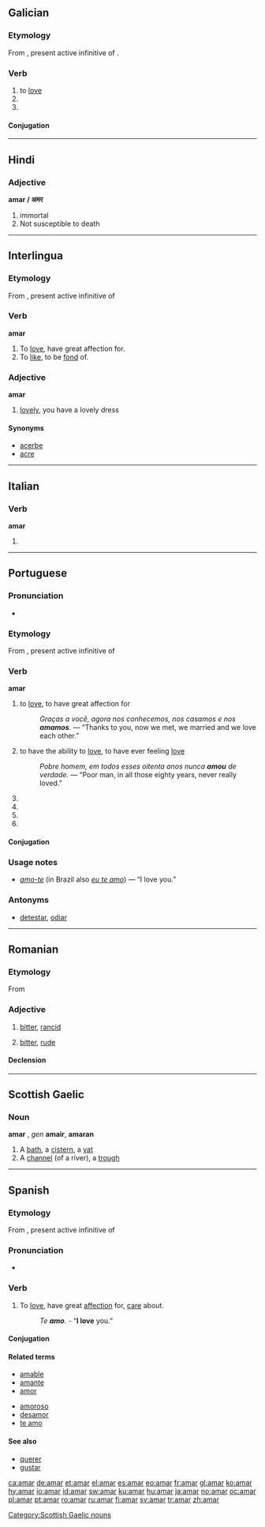 ==Galician==

===Etymology===
From {{etyl|la|gl}} {{term|amare|amāre|lang=la}}, present active infinitive of {{term|amo|amō|lang=la}}.

===Verb===
{{gl-verb|am|ar}}

# to [[love]]
# {{conjugation of|[[amar#Galician|amar]]||1|and|3|s|fut|sub|lang=gl}}
# {{conjugation of|[[amar#Galician|amar]]||1|and|3|s|personal|inf|lang=gl}}

====Conjugation====
{{gl-conj-ar|am}}

----

==Hindi==

===Adjective===
'''amar / अमर'''

# immortal
# Not susceptible to death

----

==Interlingua==

===Etymology===
From {{etyl|la|ia}} {{term|amare|amāre|lang=la}}, present active infinitive of {{term|amo|amō|I love|lang=la}}

===Verb===
'''amar'''

# To [[love]],  have great affection for.
# To [[like]], to be [[fond]] of.

===Adjective===
'''amar'''

# [[lovely]], you have a lovely dress

====Synonyms====
* [[acerbe]]
* [[acre]]
----

==Italian==

===Verb===
'''amar'''

# {{apocopic form of|amare|lang=Italian}}

----

==Portuguese==

===Pronunciation===
* {{hyphenation|a|mar}}

===Etymology===
From {{etyl|la|pt}} {{term|amare|amāre|lang=la}}, present active infinitive of {{term|amo|amō|I love|lang=la}}

===Verb===
'''amar'''

# {{transitive}} to [[love]], to have great affection for
#: ''Graças a você, agora nos conhecemos, nos casamos e nos '''amamos'''.'' — “Thanks to you, now we met, we married and we love each other.”
# {{intransitive}} to have the ability to [[love]], to have ever feeling [[love]]
#: ''Pobre homem, em todos esses oitenta anos nunca '''amou''' de verdade.'' — “Poor man, in all those eighty years, never really loved.”
# {{pt-verb form of|[[amar]]|ar|subjunctive|future|singular|first}}
# {{pt-verb form of|[[amar]]|ar|subjunctive|future|singular|third}}
# {{pt-verb form of|[[amar]]|ar|personal infinitive||singular|first}}
# {{pt-verb form of|[[amar]]|ar|personal infinitive||singular|third}}

====Conjugation====
{{pt-conj|am|ar}}

===Usage notes===
* ''[[amo-te]]'' (in Brazil also ''[[eu te amo]]'') — “I love you.”

===Antonyms===
* [[detestar]], [[odiar]]

----

==Romanian==

===Etymology===
From {{etyl|la|ro}} {{term|amarus|amārus|bitter|lang=la}}

===Adjective===
{{ro-adj|4}}

# {{context|of food|lang=ro}} [[bitter]], [[rancid]]
# {{context|of a person|lang=ro}} [[bitter]], [[rude]]

====Declension====
{{ro-adj-4|amar}}

----

==Scottish Gaelic==

===Noun===
'''amar''' {{m}}, ''gen'' '''amair''', {{p}} '''amaran'''

# A [[bath]], a [[cistern]], a [[vat]]
# A [[channel]] (of a river), a [[trough]]

[[Category:Scottish Gaelic nouns]]

----

==Spanish==

===Etymology===
From {{etyl|la|es}} {{term|amare|amāre|lang=la}}, present active infinitive of {{term|amo|amō|I love|lang=la}}

===Pronunciation===
* {{IPA|/aˈmaɾ/|lang=es}}

===Verb===
{{es-verb|am|ar}}

# To [[love]], have great [[affection]] for, [[care]] about.
#: ''Te '''amo'''.'' - “'''I love''' you.”

====Conjugation====
{{es-conj-ar|am}}

====Related terms====
{{top2}}
* [[amable]]
* [[amante]]
* [[amor]]
{{mid2}}
* [[amoroso]]
* [[desamor]]
* [[te amo]]
{{bottom}}

====See also====
* [[querer]]
* [[gustar]]

[[ca:amar]]
[[de:amar]]
[[et:amar]]
[[el:amar]]
[[es:amar]]
[[eo:amar]]
[[fr:amar]]
[[gl:amar]]
[[ko:amar]]
[[hy:amar]]
[[io:amar]]
[[id:amar]]
[[sw:amar]]
[[ku:amar]]
[[hu:amar]]
[[ja:amar]]
[[no:amar]]
[[oc:amar]]
[[pl:amar]]
[[pt:amar]]
[[ro:amar]]
[[ru:amar]]
[[fi:amar]]
[[sv:amar]]
[[tr:amar]]
[[zh:amar]]